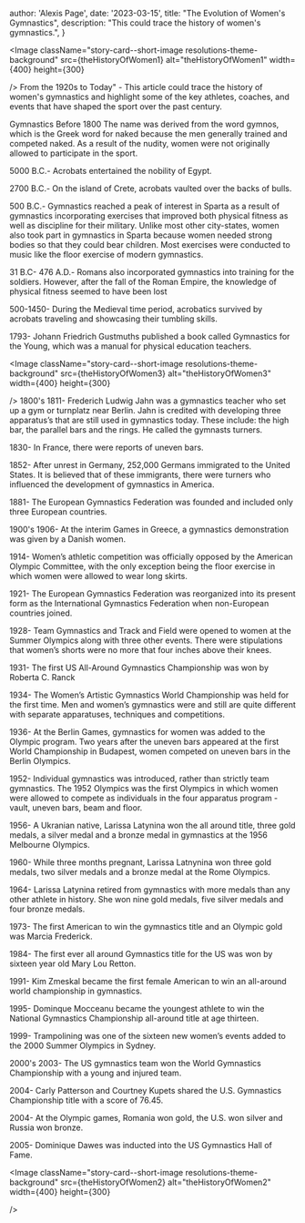 
  author: 'Alexis Page',
  date: '2023-03-15',
  title: "The Evolution of Women's Gymnastics",
  description: "This could trace the history of women's gymnastics.",
}


<Image
  className="story-card--short-image  resolutions-theme-background"
  src={theHistoryOfWomen1}
  alt="theHistoryOfWomen1"
   width={400}
   height={300}

/>
From the 1920s to Today" - This article could trace the history of women's gymnastics and highlight some of the key athletes, coaches, and events that have shaped the sport over the past century.

Gymnastics
Before 1800
The name was derived from the word gymnos, which is the Greek word for naked because the men generally trained and competed naked. As a result of the nudity, women were not originally allowed to participate in the sport.

5000 B.C.- Acrobats entertained the nobility of Egypt.

2700 B.C.- On the island of Crete, acrobats vaulted over the backs of bulls.

500 B.C.- Gymnastics reached a peak of interest in Sparta as a result of gymnastics incorporating exercises that improved both physical fitness as well as discipline for their military. Unlike most other city-states, women also took part in gymnastics in Sparta because women needed strong bodies so that they could bear children. Most exercises were conducted to music like the floor exercise of modern gymnastics.

31 B.C- 476 A.D.- Romans also incorporated gymnastics into training for the soldiers. However, after the fall of the Roman Empire, the knowledge of physical fitness seemed to have been lost

500-1450- During the Medieval time period, acrobatics survived by acrobats traveling and showcasing their tumbling skills.

1793- Johann Friedrich Gustmuths published a book called Gymnastics for the Young, which was a manual for physical education teachers.

<Image
  className="story-card--short-image  resolutions-theme-background"
  src={theHistoryOfWomen3}
  alt="theHistoryOfWomen3"
   width={400}
   height={300}

/>
1800's
1811- Frederich Ludwig Jahn was a gymnastics teacher who set up a gym or turnplatz near Berlin. Jahn is credited with developing three apparatus’s that are still used in gymnastics today. These include: the high bar, the parallel bars and the rings. He called the gymnasts turners.

1830- In France, there were reports of uneven bars.

1852- After unrest in Germany, 252,000 Germans immigrated to the United States. It is believed that of these immigrants, there were turners who influenced the development of gymnastics in America.

1881- The European Gymnastics Federation was founded and included only three European countries.

1900's
1906- At the interim Games in Greece, a gymnastics demonstration was given by a Danish women.

1914- Women’s athletic competition was officially opposed by the American Olympic Committee, with the only exception being the floor exercise in which women were allowed to wear long skirts.

1921- The European Gymnastics Federation was reorganized into its present form as the International Gymnastics Federation when non-European countries joined.

1928- Team Gymnastics and Track and Field were opened to women at the Summer Olympics along with three other events. There were stipulations that women’s shorts were no more that four inches above their knees.

1931- The first US All-Around Gymnastics Championship was won by Roberta C. Ranck

1934- The Women’s Artistic Gymnastics World Championship was held for the first time. Men and women’s gymnastics were and still are quite different with separate apparatuses, techniques and competitions.

1936- At the Berlin Games, gymnastics for women was added to the Olympic program. Two years after the uneven bars appeared at the first World Championship in Budapest, women competed on uneven bars in the Berlin Olympics.

1952- Individual gymnastics was introduced, rather than strictly team gymnastics. The 1952 Olympics was the first Olympics in which women were allowed to compete as individuals in the four apparatus program - vault, uneven bars, beam and floor.

1956- A Ukranian native, Larissa Latynina won the all around title, three gold medals, a silver medal and a bronze medal in gymnastics at the 1956 Melbourne Olympics.

1960- While three months pregnant, Larissa Latnynina won three gold medals, two silver medals and a bronze medal at the Rome Olympics.

1964- Larissa Latynina retired from gymnastics with more medals than any other athlete in history. She won nine gold medals, five silver medals and four bronze medals.

1973- The first American to win the gymnastics title and an Olympic gold was Marcia Frederick.

1984- The first ever all around Gymnastics title for the US was won by sixteen year old Mary Lou Retton.

1991- Kim Zmeskal became the first female American to win an all-around world championship in gymnastics.

1995- Dominque Mocceanu became the youngest athlete to win the National Gymnastics Championship all-around title at age thirteen.

1999- Trampolining was one of the sixteen new women’s events added to the 2000 Summer Olympics in Sydney.

2000's
2003- The US gymnastics team won the World Gymnastics Championship with a young and injured team.

2004- Carly Patterson and Courtney Kupets shared the U.S. Gymnastics Championship title with a score of 76.45.

2004- At the Olympic games, Romania won gold, the U.S. won silver and Russia won bronze.

2005- Dominique Dawes was inducted into the US Gymnastics Hall of Fame.

<Image
  className="story-card--short-image  resolutions-theme-background"
  src={theHistoryOfWomen2}
  alt="theHistoryOfWomen2"
   width={400}
   height={300}

/>
